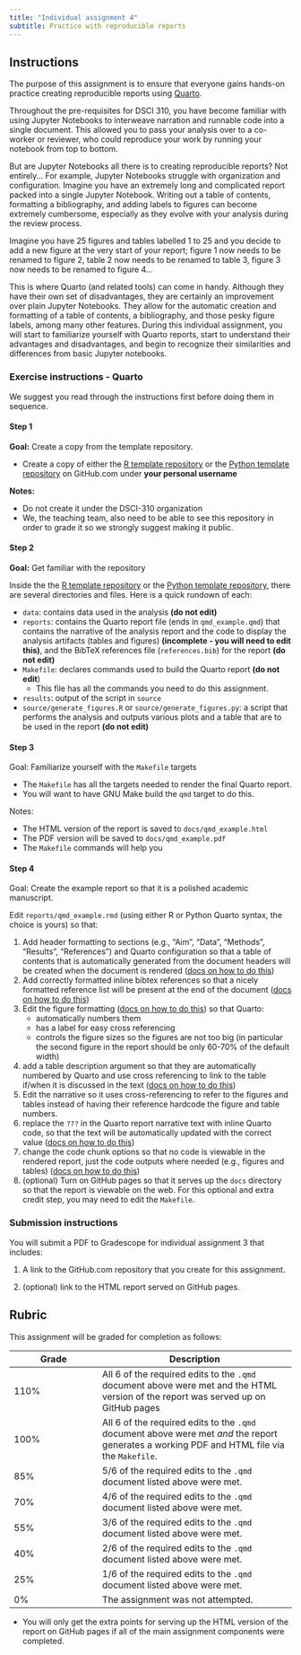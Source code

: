 ```yaml
---
title: "Individual assignment 4"
subtitle: Practice with reproducible reports
---
```


## Instructions

The purpose of this assignment
is to ensure that everyone gains hands-on practice
creating reproducible reports using [Quarto](https://quarto.org/).

Throughout the pre-requisites for DSCI 310,
you have become familiar with using Jupyter Notebooks
to interweave narration and runnable code into a single document.
This allowed you to pass your analysis over to a co-worker or reviewer,
who could reproduce your work by running your notebook from top to bottom.

But are Jupyter Notebooks all there is to creating reproducible reports?
Not entirely... For example,
Jupyter Notebooks struggle with organization and configuration.
Imagine you have an extremely long and complicated report packed into a single Jupyter Notebook.
Writing out a table of contents,
formatting a bibliography,
and adding labels to figures can become extremely cumbersome,
especially as they evolve with your analysis during the review process.

Imagine you have 25 figures and tables labelled 1 to 25
and you decide to add a new figure at the very start of your report;
figure 1 now needs to be renamed to figure 2,
table 2 now needs to be renamed to table 3,
figure 3 now needs to be renamed to figure 4...

This is where Quarto (and related tools) can come in handy.
Although they have their own set of disadvantages,
they are certainly an improvement over plain Jupyter Notebooks.
They allow for the automatic creation and formatting of a table of contents,
a bibliography,
and those pesky figure labels,
among many other features.
During this individual assignment,
you will start to familiarize yourself with Quarto reports,
start to understand their advantages and disadvantages,
and begin to recognize their similarities and differences
from basic Jupyter notebooks.

### Exercise instructions - Quarto

We suggest you read through the instructions first before doing them in sequence.

#### Step 1

**Goal:** Create a copy from the template repository.

- Create a copy of either the [R template repository](https://github.com/UBC-DSCI/dsci-310-individual-assignment-quarto-r)
or the [Python template repository](https://github.com/UBC-DSCI/dsci-310-individual-assignment-quarto-python)
on GitHub.com under **your personal username**

**Notes:**

- Do not create it under the DSCI-310 organization
- We, the teaching team,
also need to be able to see this repository in order to grade it
so we strongly suggest making it public.

#### Step 2

**Goal:** Get familiar with the repository

Inside the the [R template repository](https://github.com/UBC-DSCI/dsci-310-individual-assignment-quarto-r)
or the [Python template repository](https://github.com/UBC-DSCI/dsci-310-individual-assignment-quarto-python),
there are several directories and files.
Here is a quick rundown of each:

- `data`: contains data used in the analysis **(do not edit)**
- `reports`: contains the Quarto report file (ends in `qmd_example.qmd`) that contains the narrative of the analysis report and the code to display the analysis artifacts (tables and figures) **(incomplete - you will need to edit this)**, and the BibTeX references file (`references.bib`) for the report **(do not edit)**
- `Makefile`: declares commands used to build the Quarto report **(do not edit**)
  - This file has all the commands you need to do this assignment.
- `results`: output of the script in `source`
- `source/generate_figures.R` or `source/generate_figures.py`: a script that performs the analysis and outputs
  various plots and a table that are to be used in the report **(do not edit)**

#### Step 3

Goal: Familiarize yourself with the `Makefile` targets

- The `Makefile` has all the targets needed to render the final Quarto report.
- You will want to have GNU Make build the `qmd` target to do this.

Notes:

- The HTML version of the report is saved to `docs/qmd_example.html`
- The PDF version will be saved to `docs/qmd_example.pdf`
- The `Makefile` commands will help you

#### Step 4

Goal: Create the example report so that it is a polished academic manuscript.

Edit `reports/qmd_example.rmd` (using either R or Python Quarto syntax, the choice is yours)
so that:

1. Add header formatting to sections (e.g., "Aim", "Data", "Methods", "Results", "References")
    and Quarto configuration so that a table of contents that is automatically generated from the document headers
    will be created when the document is rendered
    ([docs on how to do this](https://quarto.org/docs/output-formats/html-basics.html#table-of-contents))
2. Add correctly formatted inline bibtex references so that a nicely formatted reference list will be present at the end of the document
    ([docs on how to do this](https://quarto.org/docs/manuscripts/authoring/jupyterlab.html#citations))
3. Edit the figure formatting ([docs on how to do this](https://quarto.org/docs/authoring/figures.html#figure-basics)) so that Quarto:
    - automatically numbers them
    - has a label for easy cross referencing
    - controls the figure sizes so the figures are not too big (in particular the second figure in the report should be only 60-70% of the default width)
4. add a table description argument so that they are automatically numbered by Quarto
    and use cross referencing to link to the table if/when it is discussed in the text
    ([docs on how to do this](https://quarto.org/docs/authoring/tables.html#cross-references))
5. Edit the narrative so it uses cross-referencing to refer to the figures
    and tables instead of having their reference hardcode the figure and table numbers.
5. replace the `???` in the Quarto report narrative text
    with inline Quarto code,
    so that the text will be automatically updated with the correct value
    ([docs on how to do this](https://quarto.org/docs/computations/inline-code.html))
6. change the code chunk options so that no code is viewable in the rendered report,
    just the code outputs where needed (e.g., figures and tables)
    ([docs on how to do this](https://quarto.org/docs/computations/execution-options.html))
7. (optional) Turn on GitHub pages so that it serves up the `docs` directory
    so that the report is viewable on the web. For this optional and extra credit step,
    you may need to edit the `Makefile`.

### Submission instructions

You will submit a PDF to Gradescope for individual assignment 3 that includes:

1. A link to the GitHub.com repository that you create for this assignment.

2. (optional) link to the HTML report served on GitHub pages.

## Rubric

This assignment will be graded for completion as follows:

|Grade | Description |
|------|-------------|
| 110% | All 6 of the required edits to the `.qmd` document above were met and the HTML version of the report was served up on GitHub pages |
| 100% | All 6 of the required edits to the `.qmd` document above were met *and* the report generates a working PDF and HTML file via the `Makefile`. |
| 85%  | 5/6 of the required edits to the `.qmd` document listed above were met. |
| 70%  | 4/6 of the required edits to the `.qmd` document listed above were met. |
| 55%  | 3/6 of the required edits to the `.qmd` document listed above were met. |
| 40%  | 2/6 of the required edits to the `.qmd` document listed above were met. |
| 25%  | 1/6 of the required edits to the `.qmd` document listed above were met. |
| 0%   | The assignment was not attempted. |

- You will only get the extra points for serving up the HTML version of the report on GitHub pages if all of the main assignment components were completed.
